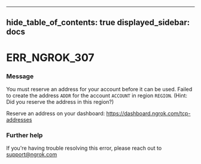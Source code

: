 

---
hide_table_of_contents: true
displayed_sidebar: docs
---


# ERR_NGROK_307

### Message
You must reserve an address for your account before it can be used.
Failed to create the address `ADDR` for the account `ACCOUNT` in region `REGION`.
(Hint: Did you reserve the address in this region?)

Reserve an address on your dashboard: https://dashboard.ngrok.com/tcp-addresses

<ErrorDetails />



### Further help
If you're having trouble resolving this error, please reach out to [support@ngrok.com](mailto:support@ngrok.com?subject=Help%20with%20ERR_NGROK_307)

